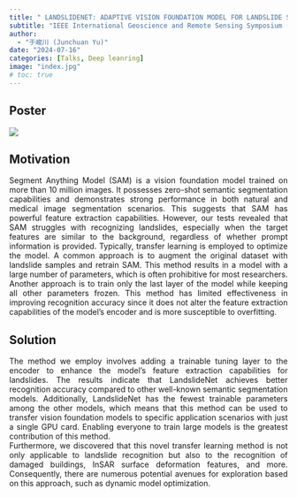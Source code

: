 ```yaml
---
title: " LANDSLIDENET: ADAPTIVE VISION FOUNDATION MODEL FOR LANDSLIDE SEGMENTATION "
subtitle: "IEEE International Geoscience and Remote Sensing Symposium (2024)"
author: 
  - "于峻川 (Junchuan Yu)"
date: "2024-07-16"
categories: [Talks, Deep leanring]
image: "index.jpg"
# toc: true
---
```



## Poster

![](./poster-final.png)

## Motivation
<div style="text-align: justify;">Segment Anything Model (SAM) is a vision foundation model trained on more than 10 million images. It possesses zero-shot semantic segmentation capabilities and demonstrates strong performance in both natural and medical image segmentation scenarios. This suggests that SAM has powerful feature extraction capabilities. However, our tests revealed that SAM struggles with recognizing landslides, especially when the target features are similar to the background, regardless of whether prompt information is provided. Typically, transfer learning is employed to optimize the model. A common approach is to augment the original dataset with landslide samples and retrain SAM. This method results in a model with a large number of parameters, which is often prohibitive for most researchers. Another approach is to train only the last layer of the model while keeping all other parameters frozen. This method has limited effectiveness in improving recognition accuracy since it does not alter the feature extraction capabilities of the model's encoder and is more susceptible to overfitting.</div>

## Solution
<div style="text-align: justify;">The method we employ involves adding a trainable tuning layer to the encoder to enhance the model's feature extraction capabilities for landslides. The results indicate that LandslideNet achieves better recognition accuracy compared to other well-known semantic segmentation models. Additionally, LandslideNet has the fewest trainable parameters among the other models, which means that this method can be used to transfer vision foundation models to specific application scenarios with just a single GPU card. Enabling everyone to train large models is the greatest contribution of this method.</div>


<div style="text-align: justify;">Furthermore, we discovered that this novel transfer learning method is not only applicable to landslide recognition but also to the recognition of damaged buildings, InSAR surface deformation features, and more. Consequently, there are numerous potential avenues for exploration based on this approach, such as dynamic model optimization.</div>
